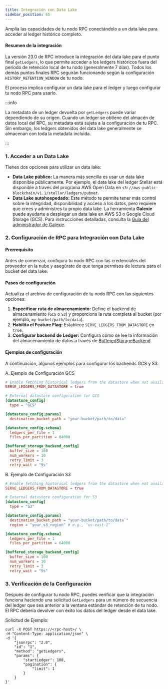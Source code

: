```yaml
---
title: Integración con Data Lake
sidebar_position: 65
---
```


Amplía las capacidades de tu nodo RPC conectándolo a un data lake para acceder al ledger histórico completo.

#### Resumen de la integración

La versión 23.0 de RPC introduce la integración del data lake para el punto final `getLedgers`, lo que permite acceder a los ledgers históricos fuera del período de retención local de tu nodo (generalmente 7 días). Todos los demás puntos finales RPC seguirán funcionando según la configuración `HISTORY_RETENTION_WINDOW` de tu nodo.

El proceso implica configurar un data lake para el ledger y luego configurar tu nodo RPC para usarlo.

:::info

La metadata de un ledger devuelta por `getLedgers` puede variar dependiendo de su origen. Cuando un ledger se obtiene del almacén de datos local del RPC, su metadata está sujeta a la configuración de tu RPC. Sin embargo, los ledgers obtenidos del data lake generalmente se almacenan con toda la metadata incluida.

:::

### 1. Acceder a un Data Lake

Tienes dos opciones para utilizar un data lake:

- **Data Lake público:** La manera más sencilla es usar un data lake disponible públicamente. Por ejemplo, el data lake del ledger Stellar está disponible a través del programa AWS Open Data en `s3://aws-public-blockchain/v1.1/stellar/ledgers/pubnet`.
- **Data Lake autohospedado:** Este método te permite tener más control sobre la integridad, disponibilidad y acceso a los datos, pero requiere que crees y administres tu propio data lake. La herramienta **Galexie** puede ayudarte a desplegar un data lake en AWS S3 o Google Cloud Storage (GCS). Para instrucciones detalladas, consulta la [Guía del administrador de Galexie](../../../../data/indexers/build-your-own/galexie/README.mdx).

### 2. Configuración de RPC para Integración con Data Lake

#### Prerrequisito

Antes de comenzar, configura tu nodo RPC con las credenciales del proveedor en la nube y asegúrate de que tenga permisos de lectura para el bucket del data lake.

#### Pasos de configuración

Actualiza el archivo de configuración de tu nodo RPC con las siguientes opciones:

1. **Especificar ruta de almacenamiento:** Define el backend de almacenamiento (`GCS` o `S3`) y proporciona la ruta completa al bucket (por ejemplo, `my-bucket/path/to/data`).
2. **Habilita el Feature Flag:** Establece `SERVE_LEDGERS_FROM_DATASTORE` en `true`.
3. **Configurar backend de Ledger:** Configura cómo se lee la información del almacenamiento de datos a través de [BufferedStorageBackend](../../../../data/indexers/build-your-own/ingest-sdk/developer_guide/ledgerbackends/bufferedstoragebackend.mdx).

#### Ejemplos de configuración

A continuación, algunos ejemplos para configurar los backends GCS y S3.

A. Ejemplo de Configuración GCS

```toml
# Enable fetching historical ledgers from the datastore when not available locally
SERVE_LEDGERS_FROM_DATASTORE = true

# External datastore configuration for GCS
[datastore_config]
  type = "GCS"

[datastore_config.params]
  destination_bucket_path = "your-bucket/path/to/data"

[datastore_config.schema]
  ledgers_per_file = 1
  files_per_partition = 64000

[buffered_storage_backend_config]
  buffer_size = 100
  num_workers = 10
  retry_limit = 3
  retry_wait = "5s"
```

B. Ejemplo de Configuración S3

```toml
# Enable fetching historical ledgers from the datastore when not available locally
SERVE_LEDGERS_FROM_DATASTORE = true

# External datastore configuration for S3
[datastore_config]
  type = "S3"

[datastore_config.params]
  destination_bucket_path = "your-bucket/path/to/data`"
  region = "your_s3_region" # e.g., "us-east-1"

[datastore_config.schema]
  ledgers_per_file = 1
  files_per_partition = 64000

[buffered_storage_backend_config]
  buffer_size = 100
  num_workers = 10
  retry_limit = 3
  retry_wait = "5s"
```

### 3. Verificación de la Configuración

Después de configurar tu nodo RPC, puedes verificar que la integración funciona haciendo una solicitud `GetLedgers` para un número de secuencia del ledger que sea anterior a la ventana estándar de retención de tu nodo. El RPC debería devolver con éxito los datos del ledger desde el data lake.

Solicitud de Ejemplo:

```
curl -X POST https://<rpc-host>/ \
-H "Content-Type: application/json" \
-d '{
    "jsonrpc": "2.0",
    "id": "1",
    "method": "getLedgers",
    "params": {
        "startLedger": 100,
        "pagination": {
            "limit": 1
        }
    }
}'
```
